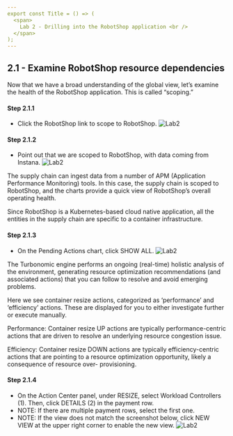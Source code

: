 ```yaml
---
export const Title = () => (
  <span>
    Lab 2 - Drilling into the RobotShop application <br />
  </span>
);
---
```


## 2.1 - Examine RobotShop resource dependencies
Now that we have a broad understanding of the global view, let’s examine the health of the RobotShop application. This is called “scoping.”

#### Step 2.1.1
 - Click the RobotShop link to scope to RobotShop.
![Lab2](images/2.1.1.jpg)

#### Step 2.1.2
 - Point out that we are scoped to RobotShop, with data coming from Instana.
![Lab2](images/2.1.2.jpg)

The supply chain can ingest data from a number of APM (Application Performance Monitoring) tools. In this case, the supply chain is scoped to RobotShop, and the charts provide a quick view of RobotShop’s overall operating health.

Since RobotShop is a Kubernetes-based cloud native application, all the entities in the supply chain are specific to a container infrastructure.

#### Step 2.1.3
 - On the Pending Actions chart, click SHOW ALL.
 ![Lab2](images/2.1.3.jpg)

The Turbonomic engine performs an ongoing (real-time) holistic analysis of the environment, generating resource optimization recommendations (and associated actions) that you can follow to resolve and avoid emerging problems.

Here we see container resize actions, categorized as ‘performance’ and ‘efficiency’ actions. These are displayed for you to either investigate further or execute manually.

Performance: Container resize UP actions are typically performance-centric actions that are driven to resolve an underlying resource congestion issue.

Efficiency: Container resize DOWN actions are typically efficiency-centric actions that are pointing to a resource optimization opportunity, likely a consequence of resource over- provisioning.

#### Step 2.1.4
 - On the Action Center panel, under RESIZE, select Workload Controllers (1). Then, click DETAILS (2) in the payment row.
 - NOTE: If there are multiple payment rows, select the first one.
 - NOTE: If the view does not match the screenshot below, click NEW VIEW at the upper right corner to enable the new view.
![Lab2](images/2.1.4.jpg)

